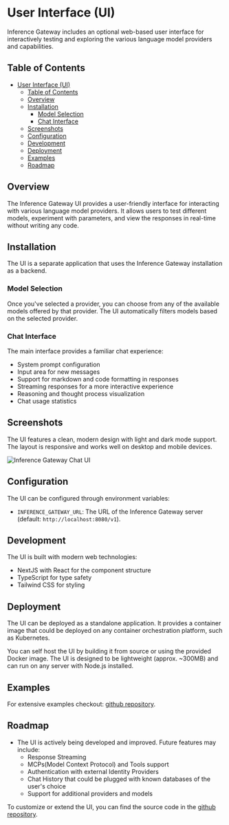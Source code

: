 # User Interface (UI)

Inference Gateway includes an optional web-based user interface for interactively testing and exploring the various language model providers and capabilities.

## Table of Contents
- [User Interface (UI)](#user-interface-ui)
  - [Table of Contents](#table-of-contents)
  - [Overview](#overview)
  - [Installation](#installation)
    - [Model Selection](#model-selection)
    - [Chat Interface](#chat-interface)
  - [Screenshots](#screenshots)
  - [Configuration](#configuration)
  - [Development](#development)
  - [Deployment](#deployment)
  - [Examples](#examples)
  - [Roadmap](#roadmap)

## Overview

The Inference Gateway UI provides a user-friendly interface for interacting with various language model providers. It allows users to test different models, experiment with parameters, and view the responses in real-time without writing any code.

## Installation

The UI is a separate application that uses the Inference Gateway installation as a backend.

### Model Selection

Once you've selected a provider, you can choose from any of the available models offered by that provider. The UI automatically filters models based on the selected provider.

### Chat Interface

The main interface provides a familiar chat experience:

- System prompt configuration
- Input area for new messages
- Support for markdown and code formatting in responses
- Streaming responses for a more interactive experience
- Reasoning and thought process visualization
- Chat usage statistics

## Screenshots

The UI features a clean, modern design with light and dark mode support. The layout is responsive and works well on desktop and mobile devices.

![Inference Gateway Chat UI](/images/chat-ui.png)

## Configuration

The UI can be configured through environment variables:

- `INFERENCE_GATEWAY_URL`: The URL of the Inference Gateway server (default: `http://localhost:8080/v1`).

## Development

The UI is built with modern web technologies:

- NextJS with React for the component structure
- TypeScript for type safety
- Tailwind CSS for styling

## Deployment

The UI can be deployed as a standalone application. It provides a container image that could be deployed on any container orchestration platform, such as Kubernetes.

You can self host the UI by building it from source or using the provided Docker image. The UI is designed to be lightweight (approx. ~300MB) and can run on any server with Node.js installed.

## Examples

For extensive examples checkout: [github repository](https://github.com/inference-gateway/ui/tree/main/examples).

## Roadmap

- The UI is actively being developed and improved. Future features may include:
  - Response Streaming
  - MCPs(Model Context Protocol) and Tools support
  - Authentication with external Identity Providers
  - Chat History that could be plugged with known databases of the user's choice
  - Support for additional providers and models

To customize or extend the UI, you can find the source code in the [github repository](https://github.com/inference-gateway/ui/tree/main).
